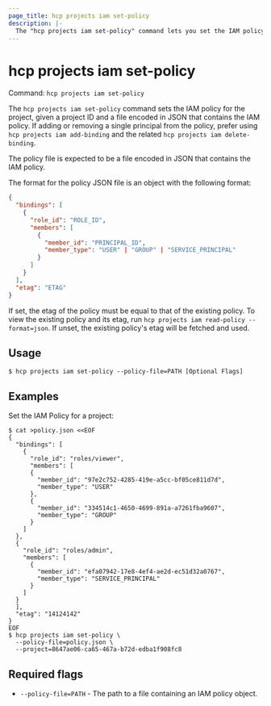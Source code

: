 ```yaml
---
page_title: hcp projects iam set-policy
description: |-
  The "hcp projects iam set-policy" command lets you set the IAM policy for a project.
---
```


# hcp projects iam set-policy

Command: `hcp projects iam set-policy` 

The `hcp projects iam set-policy` command sets the IAM policy for the project,
given a project ID and a file encoded in JSON that contains the IAM policy. If
adding or removing a single principal from the policy, prefer using `hcp
projects iam add-binding` and the related `hcp projects iam delete-binding`.

The policy file is expected to be a file encoded in JSON that contains the IAM
policy.

The format for the policy JSON file is an object with the following format:

```json
{
  "bindings": [
    {
      "role_id": "ROLE_ID",
      "members": [
        {
          "member_id": "PRINCIPAL_ID",
          "member_type": "USER" | "GROUP" | "SERVICE_PRINCIPAL"
        }
      ]
    }
  ],
  "etag": "ETAG"
}
```

If set, the etag of the policy must be equal to that of the existing policy. To
view the existing policy and its etag, run `hcp projects iam read-policy
--format=json`. If unset, the existing policy's etag will be fetched and used.

## Usage

```shell-session
$ hcp projects iam set-policy --policy-file=PATH [Optional Flags]
```

## Examples

Set the IAM Policy for a project:

```shell-session
$ cat >policy.json <<EOF
{
  "bindings": [
    {
      "role_id": "roles/viewer",
      "members": [
      {
        "member_id": "97e2c752-4285-419e-a5cc-bf05ce811d7d",
        "member_type": "USER"
      },
      {
        "member_id": "334514c1-4650-4699-891a-a7261fba9607",
        "member_type": "GROUP"
      }
    ]
  },
  {
    "role_id": "roles/admin",
    "members": [
      {
        "member_id": "efa07942-17e8-4ef4-ae2d-ec51d32a0767",
        "member_type": "SERVICE_PRINCIPAL"
      }
    ]
  }
  ],
  "etag": "14124142"
}
EOF
$ hcp projects iam set-policy \
  --policy-file=policy.json \
  --project=8647ae06-ca65-467a-b72d-edba1f908fc8
```

## Required flags

- `--policy-file=PATH` - The path to a file containing an IAM policy object.

